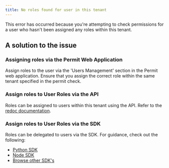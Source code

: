 ```yaml
---
title: No roles found for user in this tenant
---
```


<p className="intro-paragraph">This error has occurred because you're attempting to check permissions for a user who hasn't been assigned any roles within this tenant. </p>

## A solution to the issue

### Assigning roles via the Permit Web Application

Assign roles to the user via the 'Users Management' section in the Permit web application. Ensure that you assign the correct role within
the same tenant specified in the permit check.

### Assign roles to User Roles via the API

Roles can be assigned to users within this tenant using the API. Refer to the [redoc documentation](https://api.permit.io/v2/redoc#tag/Role-Assignments/operation/assign_role).

### Assign roles to User Roles via the SDK

Roles can be delegated to users via the SDK. For guidance, check out the following:

- [Python SDK](/sdk/python/usage-example#role-assignments)
- [Node SDK](/sdk/nodejs/role/assign-role)
- [Browse other SDK's](/sdk/sdks-overview)

